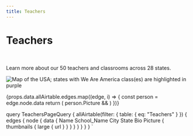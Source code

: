 ```yaml
---
title: Teachers
---
```



<Layout>

# Teachers

<br />

Learn more about our 50 teachers and classrooms across 28 states.

![Map of the USA; states with We Are America class(es) are highlighted in purple](/map.png)

<Gallery n={4}>
{props.data.allAirtable.edges.map((edge, i) => {
  const person = edge.node.data
  return (
    person.Picture &&
    <PersonCard
      photoUrl={person.Picture[0].thumbnails.large.url}
      name={person.Name}
      school={person.School_Name}
      city={person.City}
      state={person.State}
      bio={person.Bio}
    />
)
})}
</Gallery>
</Layout>

  query TeachersPageQuery {
    allAirtable(filter: { table: { eq: "Teachers" } }) {
      edges {
        node {
          data {
            Name
            School_Name
            City
            State
            Bio
            Picture {
              thumbnails {
                large {
                  url
                }
              }
            }
          }
        }
      }
    }
  }
`
